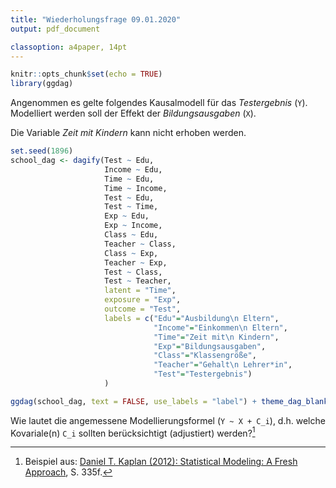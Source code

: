```yaml
---
title: "Wiederholungsfrage 09.01.2020"
output: pdf_document

classoption: a4paper, 14pt
---
```


```r
knitr::opts_chunk$set(echo = TRUE)
library(ggdag)
```

Angenommen es gelte folgendes Kausalmodell für das *Testergebnis* (`Y`). Modelliert werden soll der Effekt der *Bildungsausgaben* (`X`). 

Die Variable *Zeit mit Kindern* kann nicht erhoben werden.

```r
set.seed(1896)
school_dag <- dagify(Test ~ Edu,
                     Income ~ Edu,
                     Time ~ Edu,
                     Time ~ Income,
                     Test ~ Edu,
                     Test ~ Time,
                     Exp ~ Edu,
                     Exp ~ Income,
                     Class ~ Edu,
                     Teacher ~ Class,
                     Class ~ Exp,
                     Teacher ~ Exp,
                     Test ~ Class,
                     Test ~ Teacher,
                     latent = "Time",
                     exposure = "Exp",
                     outcome = "Test",
                     labels = c("Edu"="Ausbildung\n Eltern",
                                "Income"="Einkommen\n Eltern",
                                "Time"="Zeit mit\n Kindern",
                                "Exp"="Bildungsausgaben",
                                "Class"="Klassengröße",
                                "Teacher"="Gehalt\n Lehrer*in",
                                "Test"="Testergebnis")
                     )

ggdag(school_dag, text = FALSE, use_labels = "label") + theme_dag_blank() 
```

Wie lautet die angemessene Modellierungsformel (`Y ~ X + C_i`), d.h. welche Kovariale(n) `C_i` sollten berücksichtigt (adjustiert) werden?^[Beispiel aus: [Daniel T. Kaplan (2012): Statistical Modeling: A Fresh Approach](http://project-mosaic-books.com/?page_id=13), S. 335f.]